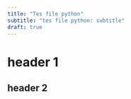 ```yaml
---
title: "Tes file python"
subtitle: "tes file python: subtitle"
draft: true
---
```


# header 1

## header 2
